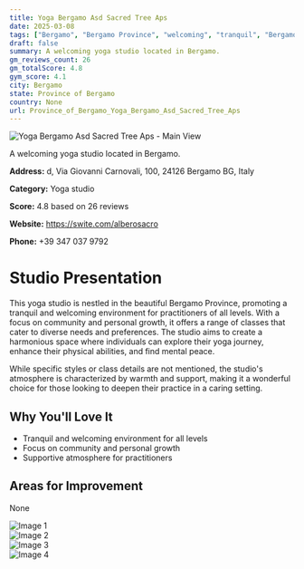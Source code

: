 ```yaml
---
title: Yoga Bergamo Asd Sacred Tree Aps
date: 2025-03-08
tags: ["Bergamo", "Bergamo Province", "welcoming", "tranquil", "Bergamo"]  
draft: false
summary: A welcoming yoga studio located in Bergamo.
gm_reviews_count: 26
gm_totalScore: 4.8
gym_score: 4.1
city: Bergamo
state: Province of Bergamo
country: None
url: Province_of_Bergamo_Yoga_Bergamo_Asd_Sacred_Tree_Aps
---
```


<div className="aspect-[16/9] relative my-8">
  <img 
    src="https://lh5.googleusercontent.com/p/AF1QipNKd_yK-HcdgwMi56K0P_RiK5k6RWZR9ncdnJdn=w1920-h1080-k-no"
    alt="Yoga Bergamo Asd Sacred Tree Aps - Main View"
    className="object-cover absolute inset-0 w-full h-full rounded-lg"
  />
</div>

A welcoming yoga studio located in Bergamo.

**Address:** d, Via Giovanni Carnovali, 100, 24126 Bergamo BG, Italy

**Category:** Yoga studio

**Score:** 4.8 based on 26 reviews

**Website:** https://swite.com/alberosacro

**Phone:** +39 347 037 9792

# Studio Presentation

This yoga studio is nestled in the beautiful Bergamo Province, promoting a tranquil and welcoming environment for practitioners of all levels. With a focus on community and personal growth, it offers a range of classes that cater to diverse needs and preferences. The studio aims to create a harmonious space where individuals can explore their yoga journey, enhance their physical abilities, and find mental peace.

While specific styles or class details are not mentioned, the studio's atmosphere is characterized by warmth and support, making it a wonderful choice for those looking to deepen their practice in a caring setting.

## Why You'll Love It

- Tranquil and welcoming environment for all levels
- Focus on community and personal growth
- Supportive atmosphere for practitioners

## Areas for Improvement

None

<div className="grid grid-cols-1 xl:grid-cols-2 gap-4 my-8">
<div className="aspect-[4/3] relative"><img src="https://lh5.googleusercontent.com/p/AF1QipMspNu2DarOmZ3lH3QZADNeSOml085GrskGNQDq=w1920-h1080-k-no" alt="Image 1" className="object-cover absolute inset-0 w-full h-full rounded-lg" /></div>
<div className="aspect-[4/3] relative"><img src="https://lh5.googleusercontent.com/p/AF1QipPVI5McgnLezZZFuFeUxGqzQEun_nwmojCK5Vu9=w1920-h1080-k-no" alt="Image 2" className="object-cover absolute inset-0 w-full h-full rounded-lg" /></div>
<div className="aspect-[4/3] relative"><img src="https://lh5.googleusercontent.com/p/AF1QipMC4YvwmcdvnTUFBV3AYXxgRyiU5mMX5RnSJDnH=w1920-h1080-k-no" alt="Image 3" className="object-cover absolute inset-0 w-full h-full rounded-lg" /></div>
<div className="aspect-[4/3] relative"><img src="https://lh5.googleusercontent.com/p/AF1QipOabPXTvBlPc23vvYHJv3iLgRVkpzbiznOItkqd=w1920-h1080-k-no" alt="Image 4" className="object-cover absolute inset-0 w-full h-full rounded-lg" /></div>
</div>